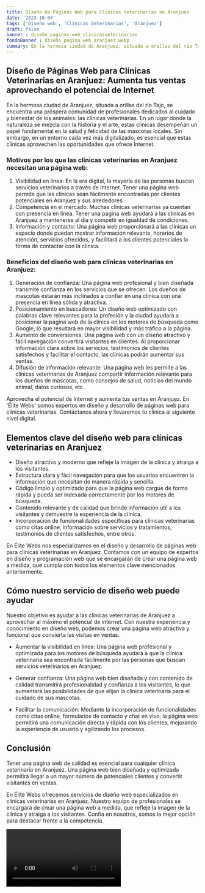 ```yaml
---
title: Diseño de Páginas Web para Clínicas Veterinarias en Aranjuez
date: '2023-10-04'
tags: ['Diseño web', 'Clínicas Veterinarias', 'Aranjuez']
draft: false
banner : diseño_paginas_web_clínicasveterinarias
fondoBanner : diseño_pagina_web_aranjuez.webp
summary: En la hermosa ciudad de Aranjuez, situada a orillas del río Tajo, se encuentra una próspera comunidad de profesionales dedicados al cuidado y bienestar de los animales las clínicas veterinarias. En un lugar donde la naturaleza se mezcla con la historia y el arte, estas clínicas desempeñan un papel fundamental en la salud y felicidad de las mascotas locales. Sin embargo, en un entorno cada vez más digitalizado, es esencial que estas clínicas aprovechen las oportunidades que ofrece Internet.
---
```


## **Diseño de Páginas Web para Clínicas Veterinarias en Aranjuez: Aumenta tus ventas aprovechando el potencial de Internet**

En la hermosa ciudad de Aranjuez, situada a orillas del río Tajo, se encuentra una próspera comunidad de profesionales dedicados al cuidado y bienestar de los animales: las clínicas veterinarias. En un lugar donde la naturaleza se mezcla con la historia y el arte, estas clínicas desempeñan un papel fundamental en la salud y felicidad de las mascotas locales. Sin embargo, en un entorno cada vez más digitalizado, es esencial que estas clínicas aprovechen las oportunidades que ofrece Internet.

### **Motivos por los que las clínicas veterinarias en Aranjuez necesitan una página web:**

1. Visibilidad en línea: En la era digital, la mayoría de las personas buscan servicios veterinarios a través de Internet. Tener una página web permite que las clínicas sean fácilmente encontradas por clientes potenciales en Aranjuez y sus alrededores.
2. Competencia en el mercado: Muchas clínicas veterinarias ya cuentan con presencia en línea. Tener una página web ayudará a las clínicas en Aranjuez a mantenerse al día y competir en igualdad de condiciones.
3. Información y contacto: Una página web proporcionará a las clínicas un espacio donde puedan mostrar información relevante, horarios de atención, servicios ofrecidos, y facilitará a los clientes potenciales la forma de contactar con la clínica.

### **Beneficios del diseño web para clínicas veterinarias en Aranjuez:**

1. Generación de confianza: Una página web profesional y bien diseñada transmite confianza en los servicios que se ofrecen. Los dueños de mascotas estarán más inclinados a confiar en una clínica con una presencia en línea sólida y atractiva.
2. Posicionamiento en buscadores: Un diseño web optimizado con palabras clave relevantes para la profesión y la ciudad ayudará a posicionar la página web de la clínica en los motores de búsqueda como Google, lo que resultará en mayor visibilidad y más tráfico a la página.
3. Aumento de conversiones: Una página web con un diseño atractivo y fácil navegación convertirá visitantes en clientes. Al proporcionar información clara sobre los servicios, testimonios de clientes satisfechos y facilitar el contacto, las clínicas podrán aumentar sus ventas.
4. Difusión de información relevante: Una página web les permite a las clínicas veterinarias de Aranjuez compartir información relevante para los dueños de mascotas, como consejos de salud, noticias del mundo animal, datos curiosos, etc.

Aprovecha el potencial de Internet y aumenta tus ventas en Aranjuez. En 'Élite Webs' somos expertos en diseño y desarrollo de páginas web para clínicas veterinarias. Contáctanos ahora y llevaremos tu clínica al siguiente nivel digital.

<GifSeo />

<Cta />

## Elementos clave del diseño web para clínicas veterinarias en Aranjuez

- Diseño atractivo y moderno que refleje la imagen de la clínica y atraiga a los visitantes.
- Estructura clara y fácil navegación para que los usuarios encuentren la información que necesitan de manera rápida y sencilla.
- Código limpio y optimizado para que la página web cargue de forma rápida y pueda ser indexada correctamente por los motores de búsqueda.
- Contenido relevante y de calidad que brinde información útil a los visitantes y demuestre la experiencia de la clínica.
- Incorporación de funcionalidades específicas para clínicas veterinarias como citas online, información sobre servicios y tratamientos, testimonios de clientes satisfechos, entre otros.

 En Élite Webs nos especializamos en el diseño y desarrollo de páginas web para clínicas veterinarias en Aranjuez. Contamos con un equipo de expertos en diseño y programación web que se encargarán de crear una página web a medida, que cumpla con todos los elementos clave mencionados anteriormente. 

## Cómo nuestro servicio de diseño web puede ayudar

Nuestro objetivo es ayudar a las clínicas veterinarias de Aranjuez a aprovechar al máximo el potencial de internet. Con nuestra experiencia y conocimiento en diseño web, podemos crear una página web atractiva y funcional que convierta las visitas en ventas.

- Aumentar la visibilidad en línea: Una página web profesional y optimizada para los motores de búsqueda ayudará a que la clínica veterinaria sea encontrada fácilmente por las personas que buscan servicios veterinarios en Aranjuez.

- Generar confianza: Una página web bien diseñada y con contenido de calidad transmitirá profesionalidad y confianza a los visitantes, lo que aumentará las posibilidades de que elijan la clínica veterinaria para el cuidado de sus mascotas.

- Facilitar la comunicación: Mediante la incorporación de funcionalidades como citas online, formularios de contacto y chat en vivo, la página web permitirá una comunicación directa y rápida con los clientes, mejorando la experiencia de usuario y agilizando los procesos.

## Conclusión

Tener una página web de calidad es esencial para cualquier clínica veterinaria en Aranjuez. Una página web bien diseñada y optimizada permitirá llegar a un mayor número de potenciales clientes y convertir visitantes en ventas.

En Élite Webs ofrecemos servicios de diseño web especializados en clínicas veterinarias en Aranjuez. Nuestro equipo de profesionales se encargará de crear una página web a medida, que refleje la imagen de la clínica y atraiga a los visitantes. Confía en nosotros, somos la mejor opción para destacar frente a la competencia.

<Video />

<CtaBot job='Clínicas Veterinarias' city='Aranjuez'/>

<Gmaps query='Aranjuez+españa+maps' />